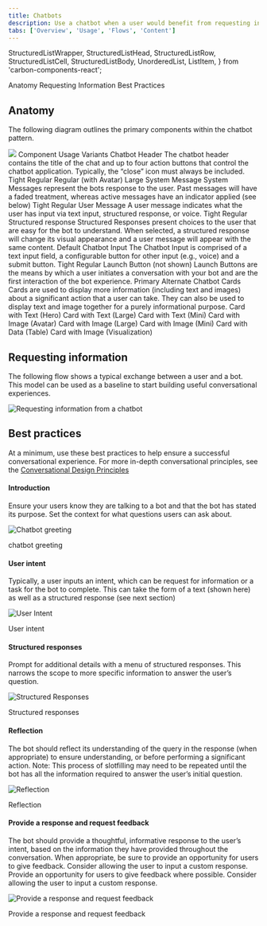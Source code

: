```yaml
---
title: Chatbots
description: Use a chatbot when a user would benefit from requesting information on-demand with natural language. They should receive a useful and trustworthy response related to their question or task.
tabs: ['Overview', 'Usage', 'Flows', 'Content']
---
```


  StructuredListWrapper,
  StructuredListHead,
  StructuredListRow,
  StructuredListCell,
  StructuredListBody,
  UnorderedList,
  ListItem,
} from 'carbon-components-react';

<AnchorLinks>

<AnchorLink> Anatomy </AnchorLink>
<AnchorLink> Requesting Information </AnchorLink>
<AnchorLink> Best Practices </AnchorLink>

</AnchorLinks>

## Anatomy

The following diagram outlines the primary components within the chatbot pattern.

<Image src="/images/chatbot-4.png" />

<StructuredListWrapper>
  <StructuredListHead>
    <StructuredListRow head>
      <StructuredListCell head>Component</StructuredListCell>
      <StructuredListCell head>Usage</StructuredListCell>
      <StructuredListCell head>Variants</StructuredListCell>
    </StructuredListRow>
  </StructuredListHead>
  <StructuredListBody>
    <StructuredListRow>
      <StructuredListCell>Chatbot Header</StructuredListCell>
      <StructuredListCell>
        The chatbot header contains the title of the chat and up to four action
        buttons that control the chatbot application. Typically, the “close”
        icon must always be included.
      </StructuredListCell>
      <StructuredListCell>
        <UnorderedList>
          <ListItem>Tight</ListItem>
          <ListItem>Regular</ListItem>
          <ListItem>Regular (with Avatar)</ListItem>
          <ListItem>Large</ListItem>
        </UnorderedList>
      </StructuredListCell>
    </StructuredListRow>
    <StructuredListRow>
      <StructuredListCell>System Message</StructuredListCell>
      <StructuredListCell>
        System Messages represent the bots response to the user. Past messages
        will have a faded treatment, whereas active messages have an indicator
        applied (see below)
      </StructuredListCell>
      <StructuredListCell>
        <UnorderedList>
          <ListItem>Tight</ListItem>
          <ListItem>Regular</ListItem>
        </UnorderedList>
      </StructuredListCell>
    </StructuredListRow>
    <StructuredListRow>
      <StructuredListCell>User Message</StructuredListCell>
      <StructuredListCell>
        A user message indicates what the user has input via text input,
        structured response, or voice.
      </StructuredListCell>
      <StructuredListCell>
        <UnorderedList>
          <ListItem>Tight</ListItem>
          <ListItem>Regular</ListItem>
        </UnorderedList>
      </StructuredListCell>
    </StructuredListRow>
    <StructuredListRow>
      <StructuredListCell>Structured response</StructuredListCell>
      <StructuredListCell>
        Structured Responses present choices to the user that are easy for the
        bot to understand. When selected, a structured response will change its
        visual appearance and a user message will appear with the same content.
      </StructuredListCell>
      <StructuredListCell>
        <UnorderedList>
          <ListItem>Default</ListItem>
        </UnorderedList>
      </StructuredListCell>
    </StructuredListRow>
    <StructuredListRow>
      <StructuredListCell>Chatbot Input</StructuredListCell>
      <StructuredListCell>
        The Chatbot Input is comprised of a text input field, a configurable
        button for other input (e.g., voice) and a submit button.
      </StructuredListCell>
      <StructuredListCell>
        <UnorderedList>
          <ListItem>Tight</ListItem>
          <ListItem>Regular</ListItem>
        </UnorderedList>
      </StructuredListCell>
    </StructuredListRow>
    <StructuredListRow>
      <StructuredListCell>Launch Button (not shown)</StructuredListCell>
      <StructuredListCell>
        Launch Buttons are the means by which a user initiates a conversation
        with your bot and are the first interaction of the bot experience.
      </StructuredListCell>
      <StructuredListCell>
        <UnorderedList>
          <ListItem>Primary</ListItem>
          <ListItem>Alternate</ListItem>
        </UnorderedList>
      </StructuredListCell>
    </StructuredListRow>
    <StructuredListRow>
      <StructuredListCell>Chatbot Cards</StructuredListCell>
      <StructuredListCell>
        Cards are used to display more information (including text and images)
        about a significant action that a user can take. They can also be used
        to display text and image together for a purely informational purpose.
      </StructuredListCell>
      <StructuredListCell>
        <UnorderedList>
          <ListItem>Card with Text (Hero)</ListItem>
          <ListItem>Card with Text (Large)</ListItem>
          <ListItem>Card with Text (Mini)</ListItem>
          <ListItem>Card with Image (Avatar)</ListItem>
          <ListItem>Card with Image (Large)</ListItem>
          <ListItem>Card with Image (Mini)</ListItem>
          <ListItem>Card with Data (Table)</ListItem>
          <ListItem>Card with Image (Visualization)</ListItem>
        </UnorderedList>
      </StructuredListCell>
    </StructuredListRow>
  </StructuredListBody>
</StructuredListWrapper>

## Requesting information

The following flow shows a typical exchange between a user and a bot. This model can be used as a baseline to start building useful conversational experiences.

![Requesting information from a chatbot](images/chatbot-1.png)

## Best practices

At a minimum, use these best practices to help ensure a successful conversational experience. For more in-depth conversational principles, see the [Conversational Design Principles](#conversation-design-principles)

#### Introduction

Ensure your users know they are talking to a bot and that the bot has stated its purpose. Set the context for what questions users can ask about.

![Chatbot greeting](images/chatbot-7.png)

<Caption>chatbot greeting</Caption>

#### User intent

Typically, a user inputs an intent, which can be request for information or a task for the bot to complete. This can take the form of a text (shown here) as well as a structured response (see next section)

![User Intent](images/chatbot-8.png)

<Caption>User intent</Caption>

#### Structured responses

Prompt for additional details with a menu of structured responses. This narrows the scope to more specific information to answer the user’s question.

![Structured Responses](images/chatbot-9.png)

<Caption>Structured responses</Caption>

#### Reflection

The bot should reflect its understanding of the query in the response (when appropriate) to ensure understanding, or before performing a significant action. Note: This process of slotfilling may need to be repeated until the bot has all the information required to answer the user’s initial question.

![Reflection](images/chatbot-10.png)

<Caption>Reflection</Caption>

#### Provide a response and request feedback

The bot should provide a thoughtful, informative response to the user’s intent, based on the information they have provided throughout the conversation. When appropriate, be sure to provide an opportunity for users to give feedback. Consider allowing the user to input a custom response. Provide an opportunity for users to give feedback where possible. Consider allowing the user to input a custom response.

![Provide a response and request feedback](images/chatbot-11.png)

<Caption>Provide a response and request feedback</Caption>
